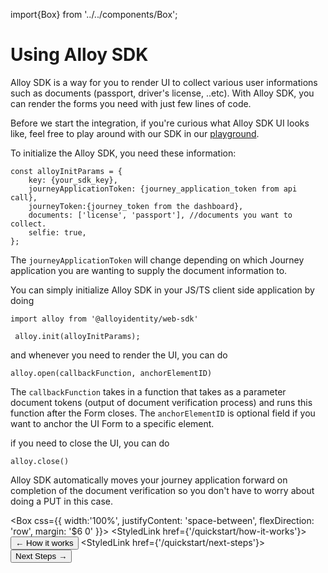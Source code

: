 import{Box} from '../../components/Box';


# Using Alloy SDK

Alloy SDK is a way for you to render UI to collect various user informations such as documents (passport, driver's license, ..etc). With Alloy SDK, you can render the forms you need with just few lines of code.

Before we start the integration, if you're curious what Alloy SDK UI looks like, feel free to play around with our SDK in our [playground](/sdk). 

To initialize the Alloy SDK, you need these information:
```
const alloyInitParams = {
    key: {your_sdk_key},
    journeyApplicationToken: {journey_application_token from api call},
    journeyToken:{journey_token from the dashboard},
    documents: ['license', 'passport'], //documents you want to collect.
    selfie: true,
};

```

The `journeyApplicationToken` will change depending on which Journey application you are wanting to supply the document information to.

You can simply initialize Alloy SDK in your JS/TS client side application by doing 

``` 
import alloy from '@alloyidentity/web-sdk' 

 alloy.init(alloyInitParams);
```

and whenever you need to render the UI, you can do 

```
alloy.open(callbackFunction, anchorElementID)
```

The `callbackFunction` takes in a function that takes as a parameter document tokens (output of document verification process) and runs this function after the Form closes.
The `anchorElementID` is optional field if you want to anchor the UI Form to a specific element.

if you need to close the UI, you can do 

```
alloy.close()
```

Alloy SDK automatically moves your journey application forward on completion of the document verification so you don't have to worry about doing a PUT in this case.

<Box css={{
    width:'100%',
    justifyContent: 'space-between',
    flexDirection: 'row',
    margin: '$6 0'
}}>
<StyledLink href={'/quickstart/how-it-works'}><Button color={ButtonColor.secondary} size={ButtonSize.large}> ← How it works </Button></StyledLink>
<StyledLink href={'/quickstart/next-steps'}><Button size={ButtonSize.large}> Next Steps → </Button></StyledLink>
</Box>


